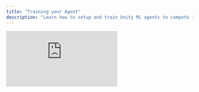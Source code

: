 ```yaml
---
title: "Training your Agent"
description: "Learn how to setup and train Unity ML agents to compete in HypeDuel arenas using deep reinforcement learning"
---
```


<iframe class="w-full aspect-video rounded-xl mb-6" src="https://customer-gg6qs7nm5ue94t64.cloudflarestream.com/b875ed5a4303599a40e9eefb05f7083b/iframe?muted=true&loop=true&autoplay=true&poster=https%3A%2F%2Fcustomer-gg6qs7nm5ue94t64.cloudflarestream.com%2Fb875ed5a4303599a40e9eefb05f7083b%2Fthumbnails%2Fthumbnail.jpg%3Ftime%3D%26height%3D600" title="Training Setup" frameborder="0" allow="accelerometer; autoplay; clipboard-write; encrypted-media; gyroscope; picture-in-picture" allowfullscreen />
[Contact us before you begin](https://form.typeform.com/to/nyvBvGbS)

## Getting Started

### Prerequisites

Before you begin training your agent, ensure you have:

- **Unity 2022.3 LTS** or newer
- **Python 3.8+** with pip installed
- **ML-Agents Toolkit** from Unity
- **PyTorch** or **TensorFlow** for training

### Installation Steps

<Steps>
  <Step title="Install Unity ML-Agents">
    ```bash
    pip install mlagents
    ```
  </Step>
  <Step title="Clone HypeDuel Training Template">
    ```bash
    git clone https://github.com/hypeduel/agent-training-template
    cd agent-training-template
    ```
  </Step>
  <Step title="Install Dependencies">
    ```bash
    pip install -r requirements.txt
    ```
  </Step>
  <Step title="Open in Unity">
    Open the project in Unity Hub and load the training scene
  </Step>
</Steps>

## Training Configuration

### Agent Behavior Parameters

Configure your agent's learning parameters in the `config.yaml` file:

```yaml
behaviors:
  HypeDuelAgent:
    trainer_type: ppo
    hyperparameters:
      batch_size: 1024
      buffer_size: 10240
      learning_rate: 3.0e-4
      beta: 5.0e-4
      epsilon: 0.2
      lambd: 0.99
      num_epoch: 3
      learning_rate_schedule: linear
    network_settings:
      normalize: false
      hidden_units: 128
      num_layers: 2
    reward_signals:
      extrinsic:
        gamma: 0.99
        strength: 1.0
    max_steps: 500000
    time_horizon: 64
    summary_freq: 10000
```

### Observation Space

Your agent will receive observations including:

- **Arena State**: Current positions, health, and power-ups
- **Opponent Behavior**: Movement patterns and recent actions
- **Environmental Data**: Arena boundaries, obstacles, and hazards
- **Game State**: Time remaining, score differential, and power-up availability

### Action Space

Agents can perform actions such as:

- **Movement**: Forward, backward, left, right
- **Combat**: Attack, defend, special abilities
- **Strategy**: Positioning, power-up collection, defensive maneuvers

## Training Process

### Local Training

Start training your agent locally:

```bash
mlagents-learn config.yaml --run-id=hypeduel-agent-v1
```

### Training Metrics

Monitor your agent's progress with key metrics:

<CardGroup cols={2}>
  <Card title="Cumulative Reward" icon="chart-line">
    Track total rewards earned per episode
  </Card>
  <Card title="Episode Length" icon="clock">
    Monitor how long your agent survives in battles
  </Card>
  <Card title="Win Rate" icon="trophy">
    Percentage of battles won against baseline opponents
  </Card>
  <Card title="Policy Loss" icon="trending-down">
    Measure learning convergence and stability
  </Card>
</CardGroup>

### Arena Submission

Once your agent is trained:

1. **Test Performance**: Validate against benchmark opponents
2. **Model Optimization**: Ensure efficient inference speed
3. **Submit to HypeDuel**: Upload your `.onnx` model file
4. **Arena Registration**: Register your agent for specific arenas

## Best Practices

### Training Tips

- **Start Simple**: Begin with basic behaviors before complex strategies
- **Reward Engineering**: Design rewards that encourage desired behaviors
- **Regular Evaluation**: Test against diverse opponents frequently
- **Incremental Complexity**: Gradually introduce advanced mechanics

### Performance Optimization

- **Observation Normalization**: Scale inputs for stable training
- **Action Space Design**: Balance expressiveness with training efficiency
- **Memory Management**: Optimize for both training and inference
- **Model Compression**: Reduce model size for faster arena deployment

## Troubleshooting

### Common Issues

<Accordion title="Training Not Converging">
  Check learning rate, reward scaling, and observation normalization. Consider reducing complexity or adjusting hyperparameters.
</Accordion>

<Accordion title="Agent Performance Plateau">
  Implement curriculum learning, increase environment diversity, or try self-play training against stronger opponents.
</Accordion>

<Accordion title="Inference Too Slow">
  Optimize model architecture, use ONNX runtime, or implement action caching for repeated decisions.
</Accordion>
